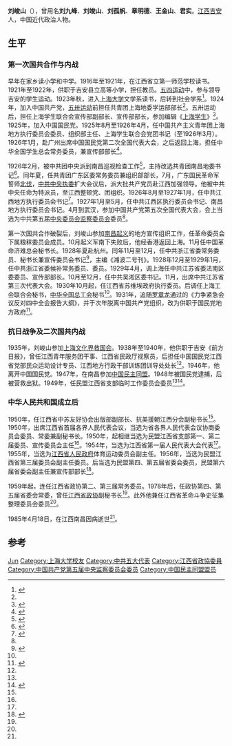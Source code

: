 {{Infobox Officeholder
|name              = 刘峻山
|original_name     = 
|honorific-suffix  = 
|image             = Liu Jun Shan.jpg
|imagesize         = 200px
|smallimage        = 
|caption           = 劉峻山
|office            = 中国江西省政协副秘书长
|term_start        = 
|term_end          = 
|premier       = 
|predecessor       = 
|successor         = 
|birth_date        =  1899年
|birth_place       = [[江西|江西]][[吉安|吉安]]
|death_date        = 1985年4月18日(85-86歲)
|death_place       = [[江西|江西]][[南昌|南昌]]
|nationality       = {{PRC}}
|spouse            = 
|party             = [[中国共产党|中国共产党]]（1924-1932）<br />[[中国国民党|中国国民党]]（1925-1946）<br />[[中国民主同盟|中国民主同盟]]（1947-1985）
|children          = 
|alma_mater        = [[上海大学|上海大学]]
|occupation        = 
|profession        =  
|signature         = 
|website           = 
|sex               = 
}}
'''刘峻山'''（{{bd|1899年||1985年|4月18日}}），曾用名'''刘九峰'''、'''刘竣山'''、'''刘孤帆'''、'''章明德'''、'''王金山'''、'''君实'''。[[江西|江西]][[吉安|吉安]]人，中国近代政治人物。

== 生平 ==
=== 第一次国共合作与内战  ===
早年在家乡读小学和中学。1916年至1921年，在江西省立第一师范学校读书。1921年至1922年，供职于吉安县立高等小学，担任教员。[[五四运动|五四运动]]中，参与领导吉安的学生运动。1923年秋，进入[[上海大学|上海大学]]文学系读书，后转到社会学系<ref name="王家贵蔡锡瑤1986">{{cite book|author1=王家贵|author2=蔡锡瑤|title=上海大学, 1922-1927年|url=http://books.google.com/books?id=WHFnAAAAIAAJ|year=1986|publisher=上海社会科学院出版社|pages=94, 127}}</ref>。1924年，加入中国共产党，[[五卅运动|五卅运动]]前担任共青团上海地委学运部部长<ref name="王家贵蔡锡瑤1986" />。五卅运动后，担任上海学生联合会宣传部副部长、宣传部部长，参加编辑《[[上海学生|上海学生]]》<ref name="上海市档案馆1991">{{cite book|author=上海市档案馆|title=五卅运动|url=http://books.google.com/books?id=O2N5AAAAIAAJ|year=1991|publisher=上海人民出版社|page=258}}</ref>。1925年，加入中国国民党。1925年8月至1926年4月，任中国共产主义青年团上海地方执行委员会委员、组织部主任、上海学生联合会党团书记（至1926年3月）。1926年1月，赴广州出席中国国民党第二次全国代表大会，之后返回上海，担任中华全国学生总会常务委员，兼宣传部部长<ref name=aa>{{cite book|author1=李蓉，张延忠|title=中国共产党第一至第六次全国代表大会代表名录 增订本|date=2014年6月|publisher=北京：中共党史出版社|isbn=9787509803301|pages=126|accessdate=2016-02-19}}</ref>。

1926年2月，被中共团中央派到南昌巡视检查工作<ref>{{cite book|title=江西省邮电志|url=http://books.google.com/books?id=HVkLAQAAMAAJ|year=2003|publisher=商务印书馆|isbn=978-7-100-03455-5|page=414}}</ref>，主持改选共青团南昌地委书记<ref name="王健英1995">{{cite book|author=王健英|title=中国共产党组织史资料汇编|url=http://books.google.com/books?id=Qv0MAAAAYAAJ|year=1995|publisher=中共中央党校出版社|page=42}}</ref>。同年夏，任共青团广东区委常务委员兼组织部部长，7月，广东国民革命军誓师[[北伐|北伐]]，[[中共中央执委|中共中央执委]]扩大会议后，派大批共产党员赴江西加强领导。他被中共中央任命为特派员，至江西整顿党、团组织。1926年8月至1927年1月，任中共江西地方执行委员会书记<ref>{{cite book|title=江西省志: 共产党地方组织志|url=http://books.google.com/books?id=AWwLAQAAMAAJ|publisher=中共中央党校出版社|pages=18–19}}</ref>。1927年1月至5月，任中共江西区执行委员会书记、南昌地方执行委员会书记。4月到武汉，参加中国共产党第五次全国代表大会，会上当选为中共第五届[[中国共产党中央纪律检查委员会|中央委员会监察委员会]]委员<ref name=aa />。

第一次国共合作破裂后，刘峻山参加[[南昌起义|南昌起义]]的地方宣传组织工作，任革命委员会下属粮秣委员会成员。10月起义军南下失败后，他经香港返回上海。11月任中国革命济难总会秘书长。1928年夏赴杭州。同年11月至12月，任中共浙江省委常务委员、秘书长兼宣传委员会书记<ref name="中央组织部中共中央党史硏究室2000">{{cite book|author1=中国共产党. 中央组织部|author2=中共中央党史硏究室|author3=中央档案馆|title=中国共产党组织史资料|url=http://books.google.com/books?id=67IoAQAAIAAJ|year=2000|publisher=中共党史出版社|page=1353}}</ref>，主编《湘波二号刊》。1928年12月至1929年1月，任中共浙江省委候补常务委员、委员。1929年4月，调上海任中共江苏省委法南区委委员、宣传部部长。10月至12月，任中共吴淞区委书记。11月，出席中共江苏省第三次代表大会。1930年10月起，任江西省苏维埃政府执行委员。后调任上海工会联合会秘书，[[中华全国总工会|中华全国总工会]]秘书<ref name="中央组织部中共中央党史硏究室2000" />。1931年，追随[[罗章龙|罗章龙]]通过的《力争紧急会议反对四中全会报告大纲》，并于次年脱离中国共产党组织，改为供职于国民党地方政府<ref name="湯应武许广亮2001">{{cite book|author1=湯应武|author2=许广亮|title=中国共产党重大史实考证|url=http://books.google.com/books?id=NPlWAAAAIAAJ|year=2001|publisher=中囯档案出版社|page=533}}</ref>。

=== 抗日战争及二次国共内战 ===
1935年，刘峻山参加[[上海文化界救国会|上海文化界救国会]]。1938年至1940年，他供职于吉安《前方日报》，曾任江西青年服务团干事、江西省民政厅视察员，后担任中国国民党江西省党部民众运动设计专员、江西地方行政干部训练团训导处处长<ref name=aa />。1946年，他离开中国国民党。1947年，在南昌参加[[中国民主同盟|中国民主同盟]]。1948年被国民党逮捕，后被营救出狱。1949年，任民盟江西省支部临时工作委员会委员<ref name=aa /><ref>{{Cite book|title=中国共产党第一至第六次全国代表大会代表名录 增订本|last=李蓉，张延忠主编|first=|publisher=北京：中共党史出版社|year=2014.06|isbn=7-5098-0330-1|location=|pages=125-126}}</ref>。

=== 中华人民共和国成立后 ===
1950年，任江西省中苏友好协会出版部副部长、抗美援朝江西分会副秘书长<ref name=aa />。1950年，出席江西省首届各界人民代表会议，当选为省各界人民代表会议协商委员会委员、常委兼副秘书长。1950年，起相继当选为民盟江西省支部第一、第二届委员、宣传委员会主任<ref name=aa />。1954年，当选为江西省第一届人民代表大会代表<ref name=aa />。1955年，当选为[[江西省人民政府|江西省人民政府]]体育运动委员会副主任。1956年，当选为民盟江西省第三届委员会副主任委员。后当选为民盟第四、第五届省委会委员，民盟第六届省委会副主任兼宣传部部长<ref name="组织部党史资料征集办公室1990">{{cite book|author1=中共南昌市委. 组织部|author2=中共南昌市委. 党史资料征集办公室|author3=南昌市档案馆|title=中国共产党江西省南昌市组织史资料, 1923.1-1987.10|url=http://books.google.com/books?id=LDblAAAAMAAJ|year=1990|publisher=亚洲出版社|page=9}}</ref>。

1959年起，连任江西省政协第二、第三届常务委员。1978年后，任政协第四、第五届省委会常委，曾任[[江西省政协|江西省政协]]副秘书长<ref name="组织部党史资料征集办公室1990" />。此外他兼任江西省革命斗争史征集整理委员会委员<ref name=aa />。

1985年4月18日，在江西南昌因病逝世<ref name=aa />。

== 参考 ==
{{reflist|2}}

{{Authority control}}
{{DEFAULTSORT:Liu刘}}
[[Category:劉姓|Jun]]
[[Category:上海大学校友|Category:上海大学校友]]
[[Category:中共五大代表|Category:中共五大代表]]
[[Category:江西省政協委員|Category:江西省政協委員]]
[[Category:中国共产党第五届中央监察委员会委员|Category:中国共产党第五届中央监察委员会委员]]
[[Category:中国民主同盟盟员|Category:中国民主同盟盟员]]